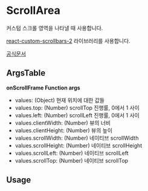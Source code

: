 
<Meta of={ScrollAreaStories} />

# ScrollArea

커스텀 스크롤 영역을 나타낼 때 사용합니다.

[react-custom-scrollbars-2](https://github.com/RobPethick/react-custom-scrollbars-2) 라이브러리를 사용합니다.

[공식문서](https://github.com/RobPethick/react-custom-scrollbars-2/tree/master/docs)

<Canvas of={ScrollAreaStories.Playground} />


## ArgsTable

**onScrollFrame Function args**
- values: (Object) 현재 위치에 대한 값들
- values.top: (Number) scrollTop 진행률, 0에서 1 사이
- values.left: (Number) scrollLeft 진행률, 0에서 1 사이
- values.clientWidth: (Number) 뷰의 너비
- values.clientHeight: (Number) 뷰의 높이
- values.scrollWidth: (Number) 네이티브 scrollWidth
- values.scrollHeight: (Number) 네이티브 scrollHeight
- values.scrollLeft: (Number) 네이티브 scrollLeft
- values.scrollTop: (Number) 네이티브 scrollTop

<ArgsTable of={ScrollArea} />

## Usage


